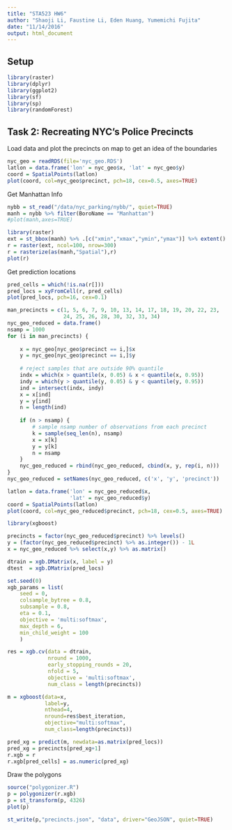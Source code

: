 ```yaml
---
title: "STA523 HW6"
author: "Shaoji Li, Faustine Li, Eden Huang, Yumemichi Fujita"
date: "11/14/2016"
output: html_document
---
```


## Setup

```r
library(raster)
library(dplyr)
library(ggplot2)
library(sf)
library(sp)
library(randomForest)
```

## Task 2: Recreating NYC’s Police Precincts

Load data and plot the precincts on map to get an idea of the boundaries
```r
nyc_geo = readRDS(file='nyc_geo.RDS')
latlon = data.frame('lon' = nyc_geo$x, 'lat' = nyc_geo$y)
coord = SpatialPoints(latlon)
plot(coord, col=nyc_geo$precinct, pch=18, cex=0.5, axes=TRUE)
```

Get Manhattan Info

```r
nybb = st_read("/data/nyc_parking/nybb/", quiet=TRUE)
manh = nybb %>% filter(BoroName == "Manhattan")
#plot(manh,axes=TRUE)

library(raster)
ext = st_bbox(manh) %>% .[c("xmin","xmax","ymin","ymax")] %>% extent()
r = raster(ext, ncol=100, nrow=300)
r = rasterize(as(manh,"Spatial"),r)
plot(r)
```

Get prediction locations

```r
pred_cells = which(!is.na(r[]))
pred_locs = xyFromCell(r, pred_cells)
plot(pred_locs, pch=16, cex=0.1)
```

```r
man_precincts = c(1, 5, 6, 7, 9, 10, 13, 14, 17, 18, 19, 20, 22, 23,
                  24, 25, 26, 28, 30, 32, 33, 34)
nyc_geo_reduced = data.frame()
nsamp = 1000
for (i in man_precincts) {
    
    x = nyc_geo[nyc_geo$precinct == i,]$x
    y = nyc_geo[nyc_geo$precinct == i,]$y
    
    # reject samples that are outside 90% quantile
    indx = which(x > quantile(x, 0.05) & x < quantile(x, 0.95))
    indy = which(y > quantile(y, 0.05) & y < quantile(y, 0.95))
    ind = intersect(indx, indy)
    x = x[ind]
    y = y[ind]
    n = length(ind)
    
    if (n > nsamp) {
        # sample nsamp number of observations from each precinct
        k = sample(seq_len(n), nsamp)
        x = x[k]
        y = y[k]
        n = nsamp
    }
    nyc_geo_reduced = rbind(nyc_geo_reduced, cbind(x, y, rep(i, n)))
}
nyc_geo_reduced = setNames(nyc_geo_reduced, c('x', 'y', 'precinct'))
```

```r
latlon = data.frame('lon' = nyc_geo_reduced$x, 
                    'lat' = nyc_geo_reduced$y)
coord = SpatialPoints(latlon)
plot(coord, col=nyc_geo_reduced$precinct, pch=18, cex=0.5, axes=TRUE)
```

```r
library(xgboost)

precincts = factor(nyc_geo_reduced$precinct) %>% levels()
y = (factor(nyc_geo_reduced$precinct) %>% as.integer()) - 1L
x = nyc_geo_reduced %>% select(x,y) %>% as.matrix()

dtrain = xgb.DMatrix(x, label = y)
dtest  = xgb.DMatrix(pred_locs)

set.seed(0)
xgb_params = list(
    seed = 0,
    colsample_bytree = 0.8,
    subsample = 0.8,
    eta = 0.1,
    objective = 'multi:softmax',
    max_depth = 6,
    min_child_weight = 100
    )

res = xgb.cv(data = dtrain,
             nround = 1000,
             early_stopping_rounds = 20,
             nfold = 5,
             objective = 'multi:softmax',
             num_class = length(precincts))

m = xgboost(data=x, 
            label=y, 
            nthead=4, 
            nround=res$best_iteration, 
            objective="multi:softmax", 
            num_class=length(precincts))

pred_xg = predict(m, newdata=as.matrix(pred_locs))
pred_xg = precincts[pred_xg+1]
r.xgb = r
r.xgb[pred_cells] = as.numeric(pred_xg)
```

Draw the polygons

```r
source("polygonizer.R")
p = polygonizer(r.xgb)
p = st_transform(p, 4326)
plot(p)

st_write(p,"precincts.json", "data", driver="GeoJSON", quiet=TRUE)
```

